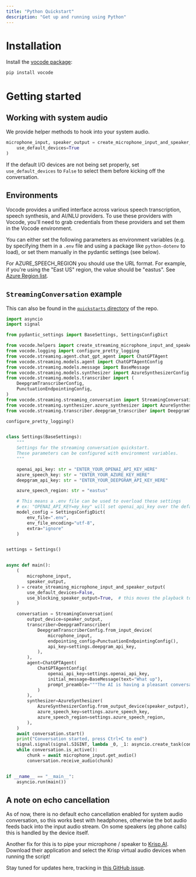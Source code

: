 ```yaml
---
title: "Python Quickstart"
description: "Get up and running using Python"
---
```


# Installation

Install the [vocode package](https://pypi.org/project/vocode/):

```bash
pip install vocode
```

# Getting started

## Working with system audio

We provide helper methods to hook into your system audio.

```python
microphone_input, speaker_output = create_microphone_input_and_speaker_output(
    use_default_devices=True
)
```

If the default I/O devices are not being set properly, set `use_default_devices` to `False` to select them before kicking off the conversation.

## Environments

Vocode provides a unified interface across various speech transcription, speech synthesis, and AI/NLU providers.
To use these providers with Vocode, you'll need to grab credentials from these providers and set them in the Vocode environment.

You can either set the following parameters as environment variables (e.g. by specifying them in a `.env` file and using a package like `python-dotenv` to load), or set them manually in the pydantic settings (see below).

For AZURE_SPEECH_REGION you should use the URL format. For example, if you're using the "East US" region, the value should be "eastus". See [Azure Region list](https://learn.microsoft.com/en-us/azure/cognitive-services/speech-service/rest-text-to-speech?tabs=streaming#prebuilt-neural-voices).

## `StreamingConversation` example

This can also be found in the [`quickstarts` directory](https://github.com/vocodedev/vocode-core/blob/main/quickstarts/streaming_conversation.py) of the repo.

```python
import asyncio
import signal

from pydantic_settings import BaseSettings, SettingsConfigDict

from vocode.helpers import create_streaming_microphone_input_and_speaker_output
from vocode.logging import configure_pretty_logging
from vocode.streaming.agent.chat_gpt_agent import ChatGPTAgent
from vocode.streaming.models.agent import ChatGPTAgentConfig
from vocode.streaming.models.message import BaseMessage
from vocode.streaming.models.synthesizer import AzureSynthesizerConfig
from vocode.streaming.models.transcriber import (
    DeepgramTranscriberConfig,
    PunctuationEndpointingConfig,
)
from vocode.streaming.streaming_conversation import StreamingConversation
from vocode.streaming.synthesizer.azure_synthesizer import AzureSynthesizer
from vocode.streaming.transcriber.deepgram_transcriber import DeepgramTranscriber

configure_pretty_logging()


class Settings(BaseSettings):
    """
    Settings for the streaming conversation quickstart.
    These parameters can be configured with environment variables.
    """

    openai_api_key: str = "ENTER_YOUR_OPENAI_API_KEY_HERE"
    azure_speech_key: str = "ENTER_YOUR_AZURE_KEY_HERE"
    deepgram_api_key: str = "ENTER_YOUR_DEEPGRAM_API_KEY_HERE"

    azure_speech_region: str = "eastus"

    # This means a .env file can be used to overload these settings
    # ex: "OPENAI_API_KEY=my_key" will set openai_api_key over the default above
    model_config = SettingsConfigDict(
        env_file=".env",
        env_file_encoding="utf-8",
        extra="ignore"
    )


settings = Settings()


async def main():
    (
        microphone_input,
        speaker_output,
    ) = create_streaming_microphone_input_and_speaker_output(
        use_default_devices=False,
        use_blocking_speaker_output=True,  # this moves the playback to a separate thread, set to False to use the main thread
    )

    conversation = StreamingConversation(
        output_device=speaker_output,
        transcriber=DeepgramTranscriber(
            DeepgramTranscriberConfig.from_input_device(
                microphone_input,
                endpointing_config=PunctuationEndpointingConfig(),
                api_key=settings.deepgram_api_key,
            ),
        ),
        agent=ChatGPTAgent(
            ChatGPTAgentConfig(
                openai_api_key=settings.openai_api_key,
                initial_message=BaseMessage(text="What up"),
                prompt_preamble="""The AI is having a pleasant conversation about life""",
            )
        ),
        synthesizer=AzureSynthesizer(
            AzureSynthesizerConfig.from_output_device(speaker_output),
            azure_speech_key=settings.azure_speech_key,
            azure_speech_region=settings.azure_speech_region,
        ),
    )
    await conversation.start()
    print("Conversation started, press Ctrl+C to end")
    signal.signal(signal.SIGINT, lambda _0, _1: asyncio.create_task(conversation.terminate()))
    while conversation.is_active():
        chunk = await microphone_input.get_audio()
        conversation.receive_audio(chunk)


if __name__ == "__main__":
    asyncio.run(main())
```

## A note on echo cancellation

As of now, there is no default echo cancellation enabled for system audio conversation, so this works best with headphones, otherwise the bot audio feeds back into the input audio stream. On some speakers
(eg phone calls) this is handled by the device itself.

Another fix for this is to pipe your microphone / speaker to [Krisp.AI](https://krisp.ai/). Download their application and select the Krisp virtual audio devices when running the script!

Stay tuned for updates here, tracking in [this GitHub issue](https://github.com/vocodedev/vocode-python/issues/16).
